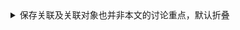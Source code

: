 
<details>
<summary>保存关联及关联对象也并非本文的讨论重点，默认折叠</summary>
<Tabs groupId="database">
<TabItem value="h2" label="H2">

```sql
merge into BOOK(
    NAME, EDITION, PRICE, STORE_ID
) key(
    NAME, EDITION
) values(
    ?, ?, ?, ?
)
/* batch-0: [Learning GraphQL, 3, 51.9, 1] */
/* batch-1: [Learning GraphQL, 4, 43.9, 1] */
/* batch-2: [Effective TypeScript, 3, 88.9, 1] */
/* batch-3: [Effective TypeScript, 4, 85.9, 1] */
/* batch-4: [Programming TypeScript, 3, 48.9, 1] */
/* batch-5: [Programming TypeScript, 4, 47.9, 1] */
/* batch-6: [GraphQL in Action, 3, 80.9, 2] */
/* batch-7: [GraphQL in Action, 4, 81.9, 2] */
```

</TabItem>
<TabItem value="mysql" label="Mysql">

:::caution
默认情况下，MySQL的批量操作不会被采用，而采用多条SQL。具体细节请参考[MySQL的问题](../mysql)
:::

1.  ```sql
    insert into BOOK(
        NAME, EDITION, PRICE, STORE_ID
    ) values(
        ? /* Learning GraphQL */, 
        ? /* 3 */, 
        ? /* 51.9 */, 
        ? /* 1 */
    ) on duplicate key udpate
        /* fake update to return all ids */ ID = last_insert_id(ID),
        PRICE = values(PRICE),
        STORE_ID = values(STORE_ID)
    ```

2.  ```sql
    insert into BOOK(
        NAME, EDITION, PRICE, STORE_ID
    ) values(
        ? /* Learning GraphQL */, 
        ? /* 4 */, 
        ? /* 43.9 */, 
        ? /* 1 */
    ) on duplicate key udpate
        /* fake update to return all ids */ ID = last_insert_id(ID),
        PRICE = values(PRICE),
        STORE_ID = values(STORE_ID)
    ```

3.  ```sql
    insert into BOOK(
        NAME, EDITION, PRICE, STORE_ID
    ) values(
        ? /* Effective TypeScript */, 
        ? /* 3 */, 
        ? /* 88.9 */, 
        ? /* 1 */
    ) on duplicate key udpate
        /* fake update to return all ids */ ID = last_insert_id(ID),
        PRICE = values(PRICE),
        STORE_ID = values(STORE_ID)
    ```

4.  ```sql
    insert into BOOK(
        NAME, EDITION, PRICE, STORE_ID
    ) values(
        ? /* Effective TypeScript */, 
        ? /* 4 */, 
        ? /* 85.9 */, 
        ? /* 1 */
    ) on duplicate key udpate
        /* fake update to return all ids */ ID = last_insert_id(ID),
        PRICE = values(PRICE),
        STORE_ID = values(STORE_ID)
    ```

5.  ```sql
    insert into BOOK(
        NAME, EDITION, PRICE, STORE_ID
    ) values(
        ? /* Programming TypeScript */, 
        ? /* 3 */, 
        ? /* 48.9 */, 
        ? /* 1 */
    ) on duplicate key udpate
        /* fake update to return all ids */ ID = last_insert_id(ID),
        PRICE = values(PRICE),
        STORE_ID = values(STORE_ID)
    ```

6.  ```sql
    insert into BOOK(
        NAME, EDITION, PRICE, STORE_ID
    ) values(
        ? /* Programming TypeScript */, 
        ? /* 4 */, 
        ? /* 47.9 */, 
        ? /* 1 */
    ) on duplicate key udpate
        /* fake update to return all ids */ ID = last_insert_id(ID),
        PRICE = values(PRICE),
        STORE_ID = values(STORE_ID)
    ```

7.  ```sql
    insert into BOOK(
        NAME, EDITION, PRICE, STORE_ID
    ) values(
        ? /* GraphQL in Action */, 
        ? /* 3 */, 
        ? /* 80.9 */, 
        ? /* 2 */
    ) on duplicate key udpate
        /* fake update to return all ids */ ID = last_insert_id(ID),
        PRICE = values(PRICE),
        STORE_ID = values(STORE_ID)
    ```

8.  ```sql
    insert into BOOK(
        NAME, EDITION, PRICE, STORE_ID
    ) values(
        ? /* GraphQL in Action */, 
        ? /* 4 */, 
        ? /* 81.9 */, 
        ? /* 2 */
    ) on duplicate key udpate
        /* fake update to return all ids */ ID = last_insert_id(ID),
        PRICE = values(PRICE),
        STORE_ID = values(STORE_ID)
    ```

</TabItem>
<TabItem value="postgres" label="Postgres">

```sql
insert into BOOK(
    NAME, EDITION, PRICE, STORE_ID
) values(
    ?, ?, ?, ?
) on conflict(
    NAME, EDITION
) do update set
    PRICE = excluded.PRICE,
    STORE_ID = excluded.STORE_ID
returning ID
/* batch-0: [Learning GraphQL, 3, 51.9, 1] */
/* batch-1: [Learning GraphQL, 4, 43.9, 1] */
/* batch-2: [Effective TypeScript, 3, 88.9, 1] */
/* batch-3: [Effective TypeScript, 4, 85.9, 1] */
/* batch-4: [Programming TypeScript, 3, 48.9, 1] */
/* batch-5: [Programming TypeScript, 4, 47.9, 1] */
/* batch-6: [GraphQL in Action, 3, 80.9, 2] */
/* batch-7: [GraphQL in Action, 4, 81.9, 2] */
```

</TabItem>
</Tabs>

</details>